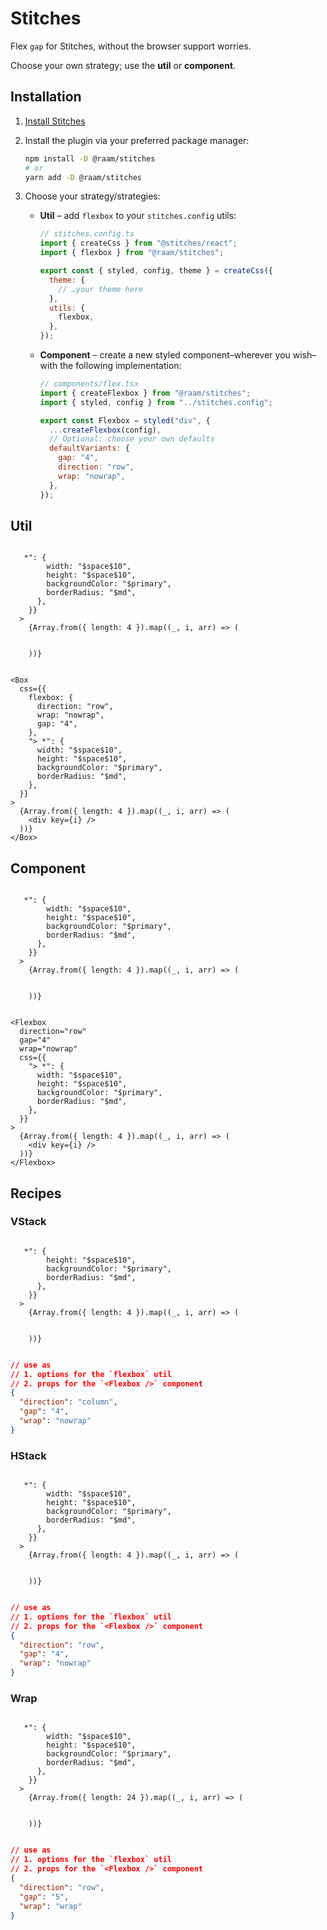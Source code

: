 
# Stitches

Flex `gap` for Stitches, without the browser support worries.

Choose your own strategy; use the **util** or **component**.

<DemoGrid variant="stitches" />

## Installation

1. [Install Stitches][stitches]
2. Install the plugin via your preferred package manager:
   ```sh
   npm install -D @raam/stitches
   # or
   yarn add -D @raam/stitches
   ```
3. Choose your strategy/strategies:

   - **Util** – add `flexbox` to your `stitches.config` utils:

     ```js
     // stitches.config.ts
     import { createCss } from "@stitches/react";
     import { flexbox } from "@raam/stitches";

     export const { styled, config, theme } = createCss({
       theme: {
         // …your theme here
       },
       utils: {
         flexbox,
       },
     });
     ```

   - **Component** – create a new styled component–wherever you wish–with the following implementation:

     ```js
     // components/flex.tsx
     import { createFlexbox } from "@raam/stitches";
     import { styled, config } from "../stitches.config";

     export const Flexbox = styled("div", {
       ...createFlexbox(config),
       // Optional: choose your own defaults
       defaultVariants: {
         gap: "4",
         direction: "row",
         wrap: "nowrap",
       },
     });
     ```

## Util

<Code>
  <Box
    css={{
      flexbox: {
        direction: "row",
        wrap: "nowrap",
        gap: "4",
      },
      "> *": {
        width: "$space$10",
        height: "$space$10",
        backgroundColor: "$primary",
        borderRadius: "$md",
      },
    }}
  >
    {Array.from({ length: 4 }).map((_, i, arr) => (
      <div key={i} />
    ))}
  </Box>
</Code>

```tsx
<Box
  css={{
    flexbox: {
      direction: "row",
      wrap: "nowrap",
      gap: "4",
    },
    "> *": {
      width: "$space$10",
      height: "$space$10",
      backgroundColor: "$primary",
      borderRadius: "$md",
    },
  }}
>
  {Array.from({ length: 4 }).map((_, i, arr) => (
    <div key={i} />
  ))}
</Box>
```

## Component

<Code>
  <Flexbox
    css={{
      "> *": {
        width: "$space$10",
        height: "$space$10",
        backgroundColor: "$primary",
        borderRadius: "$md",
      },
    }}
  >
    {Array.from({ length: 4 }).map((_, i, arr) => (
      <div key={i} />
    ))}
  </Flexbox>
</Code>

```tsx
<Flexbox
  direction="row"
  gap="4"
  wrap="nowrap"
  css={{
    "> *": {
      width: "$space$10",
      height: "$space$10",
      backgroundColor: "$primary",
      borderRadius: "$md",
    },
  }}
>
  {Array.from({ length: 4 }).map((_, i, arr) => (
    <div key={i} />
  ))}
</Flexbox>
```

## Recipes

### VStack

<Code>
  <Flexbox
    direction="column"
    gap="4"
    wrap="nowrap"
    css={{
      "> *": {
        height: "$space$10",
        backgroundColor: "$primary",
        borderRadius: "$md",
      },
    }}
  >
    {Array.from({ length: 4 }).map((_, i, arr) => (
      <div key={i} />
    ))}
  </Flexbox>
</Code>

```json
// use as
// 1. options for the `flexbox` util
// 2. props for the `<Flexbox />` component
{
  "direction": "column",
  "gap": "4",
  "wrap": "nowrap"
}
```

### HStack

<Code>
  <Flexbox
    direction="row"
    gap="4"
    wrap="nowrap"
    css={{
      "> *": {
        width: "$space$10",
        height: "$space$10",
        backgroundColor: "$primary",
        borderRadius: "$md",
      },
    }}
  >
    {Array.from({ length: 4 }).map((_, i, arr) => (
      <div key={i} />
    ))}
  </Flexbox>
</Code>

```json
// use as
// 1. options for the `flexbox` util
// 2. props for the `<Flexbox />` component
{
  "direction": "row",
  "gap": "4",
  "wrap": "nowrap"
}
```

### Wrap

<Code>
  <Flexbox
    direction="row"
    gap="5"
    wrap="wrap"
    css={{
      "> *": {
        width: "$space$10",
        height: "$space$10",
        backgroundColor: "$primary",
        borderRadius: "$md",
      },
    }}
  >
    {Array.from({ length: 24 }).map((_, i, arr) => (
      <div key={i} />
    ))}
  </Flexbox>
</Code>

```json
// use as
// 1. options for the `flexbox` util
// 2. props for the `<Flexbox />` component
{
  "direction": "row",
  "gap": "5",
  "wrap": "wrap"
}
```

[stitches]: https://stitches.dev
